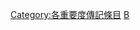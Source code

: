 {{Catnav|維基專題|歷史、地理與傳記專題|傳記專題|各重要度傳記條目}}
{{Catnav|維基百科協作|維基百科評級|各重要度條目|中重要度條目}}
{{Empty category}}
{{Articles by Importance|topic=傳記|project=傳記}}
{{CategoryTOC}}
[[Category:各重要度傳記條目|Category:各重要度傳記條目]]
[[Category:中重要度條目|B]]